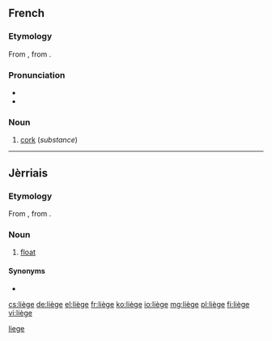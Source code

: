 {{also|Liège|liege}}
==French==

===Etymology===
From {{etyl|VL.|fr}} {{term/t|la|*levius}}, from {{etyl|la|fr}} {{term|levis||light, unimportant|lang=la}}.

===Pronunciation===
* {{audio|Fr-liège.ogg|audio}}
* {{IPA|/ljɛʒ/|lang=fr}}

===Noun===
{{fr-noun|m}}

# [[cork]] (''substance'')

----

==Jèrriais==

===Etymology===
From {{etyl|VL.|roa-jer}} {{term/t|la|*levius}}, from {{etyl|la|roa-jer}} {{term|levis||light, unimportant|lang=la}}.

===Noun===
{{roa-jer-noun|m}}

# {{qualifier|fishing}} [[float]]

====Synonyms====
* {{l|roa-jer|fliotte}}

[[Category:roa-jer:Fishing|liege]]

[[cs:liège]]
[[de:liège]]
[[el:liège]]
[[fr:liège]]
[[ko:liège]]
[[io:liège]]
[[mg:liège]]
[[pl:liège]]
[[fi:liège]]
[[vi:liège]]